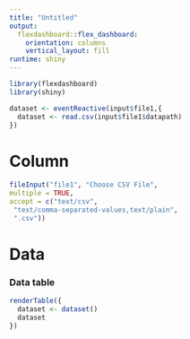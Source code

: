 ```yaml
---
title: "Untitled"
output: 
  flexdashboard::flex_dashboard:
    orientation: columns
    vertical_layout: fill
runtime: shiny
---
```


```r
library(flexdashboard)
library(shiny)
```

```r
dataset <- eventReactive(input$file1,{
  dataset <- read.csv(input$file1$datapath)
})
```

# Column {.sidebar}

```r
fileInput("file1", "Choose CSV File",
multiple = TRUE,
accept = c("text/csv",
 "text/comma-separated-values,text/plain",
 ".csv"))
```

# Data 


### Data table 

```r
renderTable({
  dataset <- dataset()
  dataset
})
```
